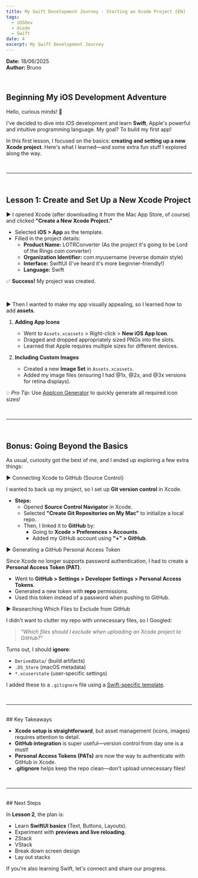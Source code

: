 ```yaml
---
title: My Swift Development Journey - Starting an Xcode Project [EN]
tags:
  - iOSDev
  - Xcode
  - Swift
date: 4
excerpt: My Swift Development Journey
---
```


**Date:** 18/06/2025  
**Author:** Bruno

<br />

## Beginning My iOS Development Adventure

Hello, curious minds! 👋

I've decided to dive into iOS development and learn **Swift**, Apple's powerful and intuitive programming language. My goal? To build my first app!

In this first lesson, I focused on the basics: **creating and setting up a new Xcode project**. Here's what I learned—and some extra fun stuff I explored along the way.

<br />

---

<br />

## Lesson 1: Create and Set Up a New Xcode Project

► I opened Xcode (after downloading it from the Mac App Store, of course) and clicked **"Create a New Xcode Project."**

- Selected **iOS > App** as the template.
- Filled in the project details:
  - **Product Name:** LOTRConverter (As the project it's going to be Lord of the Rings coin converter)
  - **Organization Identifier:** com.myusername (reverse domain style)
  - **Interface:** SwiftUI (I've heard it's more beginner-friendly!)
  - **Language:** Swift

✅ **Success!** My project was created.

<br />

► Then I wanted to make my app visually appealing, so I learned how to add **assets**.

1. **Adding App Icons**

   - Went to `Assets.xcassets` > Right-click > **New iOS App Icon**.
   - Dragged and dropped appropriately sized PNGs into the slots.
   - Learned that Apple requires multiple sizes for different devices.

2. **Including Custom Images**
   - Created a new **Image Set** in `Assets.xcassets`.
   - Added my image files (ensuring I had @1x, @2x, and @3x versions for retina displays).

💡 _Pro Tip:_ Use [AppIcon Generator](https://appicon.co/) to quickly generate all required icon sizes!

<br />

---

<br />

## Bonus: Going Beyond the Basics

As usual, curiosity got the best of me, and I ended up exploring a few extra things:

► Connecting Xcode to GitHub (Source Control)

I wanted to back up my project, so I set up **Git version control** in Xcode.

- **Steps:**
  - Opened **Source Control Navigator** in Xcode.
  - Selected **"Create Git Repositories on My Mac"** to initialize a local repo.
  - Then, I linked it to **GitHub** by:
    - Going to **Xcode > Preferences > Accounts**.
    - Added my GitHub account using **"+" > GitHub**.

► Generating a GitHub Personal Access Token

Since Xcode no longer supports password authentication, I had to create a **Personal Access Token (PAT)**.

- Went to **GitHub > Settings > Developer Settings > Personal Access Tokens**.
- Generated a new token with **repo** permissions.
- Used this token instead of a password when pushing to GitHub.

► Researching Which Files to Exclude from GitHub

I didn't want to clutter my repo with unnecessary files, so I Googled:

> _"Which files should I exclude when uploading an Xcode project to GitHub?"_

Turns out, I should **ignore**:

- `DerivedData/` (build artifacts)
- `.DS_Store` (macOS metadata)
- `*.xcuserstate` (user-specific settings)

I added these to a `.gitignore` file using a [Swift-specific template](https://github.com/github/gitignore/blob/main/Swift.gitignore).

<br />

---

<br />
## Key Takeaways

- **Xcode setup is straightforward**, but asset management (icons, images) requires attention to detail.
- **GitHub integration** is super useful—version control from day one is a must!
- **Personal Access Tokens (PATs)** are now the way to authenticate with GitHub in Xcode.
- **.gitignore** helps keep the repo clean—don't upload unnecessary files!

<br />

---

<br />
## Next Steps

In **Lesson 2**, the plan is:

- Learn **SwiftUI basics** (Text, Buttons, Layouts).
- Experiment with **previews and live reloading**.
- ZStack
- VStack
- Break down screen design
- Lay out stacks

If you're also learning Swift, let's connect and share our progress.
